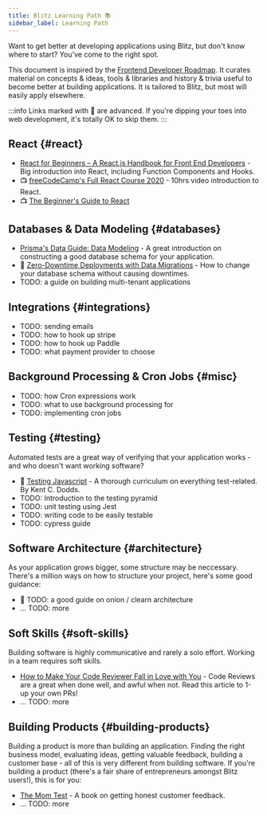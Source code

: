 ```yaml
---
title: Blitz Learning Path 📚
sidebar_label: Learning Path
---
```


Want to get better at developing applications using Blitz, but don't know
where to start? You've come to the right spot.

This document is inspired by the
[Frontend Developer Roadmap](https://roadmap.sh/frontend). It curates
material on concepts & ideas, tools & libraries and history & trivia
useful to become better at building applications. It is tailored to Blitz,
but most will easily apply elsewhere.

<!-- prettier-ignore-start -->
:::info
Links marked with 🥷 are advanced. If you're dipping your toes into
web development, it's totally OK to skip them.
:::
<!-- prettier-ignore-end -->

## React {#react}

- [React for Beginners – A React.js Handbook for Front End Developers](https://www.freecodecamp.org/news/react-beginner-handbook) -
  Big introduction into React, including Function Components and Hooks.
- 📺
  [freeCodeCamp's Full React Course 2020](https://www.youtube.com/watch?v=4UZrsTqkcW4) -
  10hrs video introduction to React.
- 📺 [The Beginner's Guide to React](https://egghead.io/courses/the-beginner-s-guide-to-react)

## Databases & Data Modeling {#databases}

- [Prisma's Data Guide: Data Modeling](https://www.prisma.io/dataguide/datamodeling) -
  A great introduction on constructing a good database schema for your
  application.
- 🥷
  [Zero-Downtime Deployments with Data Migrations](https://engineering.wework.com/zero-downtime-deployments-with-data-migrations-2e337df48b8f) -
  How to change your database schema without causing downtimes.
- TODO: a guide on building multi-tenant applications

## Integrations {#integrations}

- TODO: sending emails
- TODO: how to hook up stripe
- TODO: how to hook up Paddle
- TODO: what payment provider to choose

## Background Processing & Cron Jobs {#misc}

- TODO: how Cron expressions work
- TODO: what to use background processing for
- TODO: implementing cron jobs

## Testing {#testing}

Automated tests are a great way of verifying that your application works -
and who doesn't want working software?

- 💸 [Testing Javascript](https://testingjavascript.com) - A thorough
  curriculum on everything test-related. By Kent C. Dodds.
- TODO: Introduction to the testing pyramid
- TODO: unit testing using Jest
- TODO: writing code to be easily testable
- TODO: cypress guide

## Software Architecture {#architecture}

As your application grows bigger, some structure may be neccessary.
There's a million ways on how to structure your project, here's some good
guidance:

- 🥷 TODO: a good guide on onion / clearn architecture
- ... TODO: more

## Soft Skills {#soft-skills}

Building software is highly communicative and rarely a solo effort.
Working in a team requires soft skills.

- [How to Make Your Code Reviewer Fall in Love with You](https://mtlynch.io/code-review-love/) -
  Code Reviews are a great when done well, and awful when not. Read this
  article to 1-up your own PRs!
- ... TODO: more

## Building Products {#building-products}

Building a product is more than building an application. Finding the right
business model, evaluating ideas, getting valuable feedback, building a
customer base - all of this is very different from building software. If
you're building a product (there's a fair share of entrepreneurs amongst
Blitz users!), this is for you:

<!--alex disable dad-mom -->

- [The Mom Test](http://momtestbook.com) - A book on getting honest
  customer feedback.
- ... TODO: more

<!--alex enable dad-mom -->
